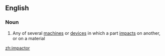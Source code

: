 ==English==

===Noun===
{{en-noun}}

# Any of several [[machine]]s or [[device]]s in which a part [[impact]]s on another, or on a material

[[zh:impactor]]